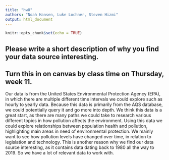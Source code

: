 ```yaml
---
title: "hw8"
authors: "Noah Hansen, Luke Lochner, Steven Hizmi"
output: html_document
---
```


```r
knitr::opts_chunk$set(echo = TRUE)
```

## Please write a short description of why you find your data source interesting. 
## Turn this in on canvas by class time on Thursday, week 11.

Our data is from the United States Environmental Protection Agency (EPA), in which there are multiple different time intervals we could explore such as hourly to yearly data. Because this data is primarily from the AQS database, we could potentially query it and go more into depth. We think this data is a great start, as there are many paths we could take to research various different topics in how pollution affects the environment. Using this data we could explore relationships between population health and pollution, highlighting main areas in need of environmental protection. We mainly want to see how pollution levels have changed over time, in relation to legislation and technology. This is another reason why we find our data source interesting, as it contains data dating back to 1980 all the way to 2019. So we have a lot of relevant data to work with.